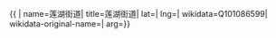 {{ {{{1|PRC admin/showdata}}}|
name=莲湖街道|
title=莲湖街道|
lat=|
lng=|
wikidata=Q101086599|
wikidata-original-name=|
arg={{{arg|}}}}}